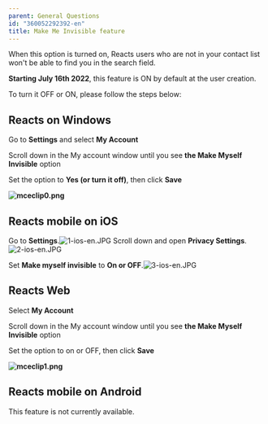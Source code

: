 ```yaml
---
parent: General Questions
id: "360052292392-en"
title: Make Me Invisible feature
---
```

When this option is turned on, Reacts users who are not in your contact list won't be able to find you in the search field.

**Starting July 16th 2022**, this feature is ON by default at the user creation.

To turn it OFF or ON, please follow the steps below:

**Reacts on Windows**
---------------------

Go to **Settings** and select **My Account**

Scroll down in the My account window until you see **the Make Myself Invisible** option

Set the option to **Yes (or turn it off)**, then click **Save**

**![mceclip0.png](@assets/attachments/mceclip0.png)**

**Reacts mobile on iOS**
------------------------

Go to **Settings**.![1-ios-en.JPG](@assets/attachments/1-ios-en.JPG)
Scroll down and open **Privacy Settings**.![2-ios-en.JPG](@assets/attachments/2-ios-en.JPG)

Set **Make myself invisible** to **On or OFF**.![3-ios-en.JPG](@assets/attachments/3-ios-en.JPG)
  

**Reacts Web**
--------------

Select **My Account**

Scroll down in the My account window until you see **the Make Myself Invisible** option

Set the option to on or OFF, then click **Save**

**![mceclip1.png](@assets/attachments/mceclip1.png)**

**Reacts mobile on Android**
----------------------------

This feature is not currently available.


